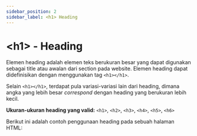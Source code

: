 ```yaml
---
sidebar_position: 2
sidebar_label: <h1> Heading
---
```



# &lt;h1&gt; - Heading
Elemen heading adalah elemen teks berukuran besar yang dapat digunakan sebagai title atau awalan dari section pada website. Elemen heading dapat didefinisikan dengan menggunakan tag `<h1></h1>`.

Selain `<h1></h1>`, terdapat pula variasi-variasi lain dari heading, dimana angka yang lebih besar *correspond* dengan heading yang berukuran lebih kecil.

**Ukuran-ukuran heading yang valid:** `<h1>`, `<h2>`, `<h3>`, `<h4>`, `<h5>`, `<h6>`

Berikut ini adalah contoh penggunaan heading pada sebuah halaman HTML:
<CodeEditor defaultValue={headingExample}  />
